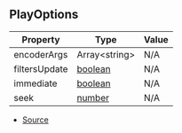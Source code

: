 ## PlayOptions

| Property | Type | Value |
| ----------- | ----------- | ----------- |
| encoderArgs | Array\<string> | N/A |
| filtersUpdate | [boolean](https://developer.mozilla.org/en-US/docs/Web/JavaScript/Reference/Global_Objects/Boolean) | N/A |
| immediate | [boolean](https://developer.mozilla.org/en-US/docs/Web/JavaScript/Reference/Global_Objects/Boolean) | N/A |
| seek | [number](https://developer.mozilla.org/en-US/docs/Web/JavaScript/Reference/Global_Objects/Number) | N/A |


- [Source](https://github.com/Androz2091/discord-player/blob/cd18f37/packages/discord-player/src/types/types.ts#L207)